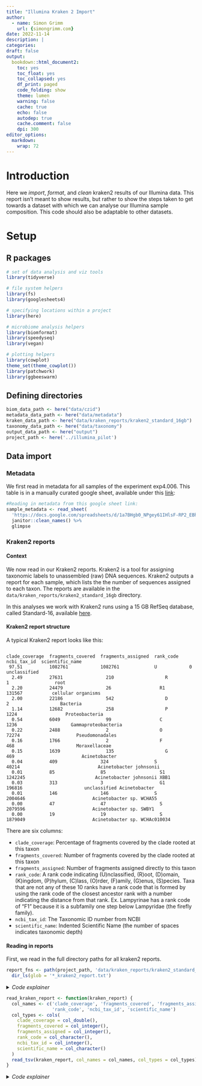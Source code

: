 ```yaml
---
title: "Illumina Kraken 2 Import"
author:
  - name: Simon Grimm
    url: {simongrimm.com}
date: 2022-11-14
description: |
categories:
draft: false
output:
  bookdown::html_document2:
    toc: yes
    toc_float: yes
    toc_collapsed: yes
    df_print: paged
    code_folding: show
    theme: lumen
    warning: false
    cache: true
    echo: false
    autodep: true
    cache.comment: false
    dpi: 300
editor_options:
  markdown:
    wrap: 72
---
```




# Introduction
Here we *import*, *format*, and *clean* kraken2 results of our Illumina data. This report isn't meant to show results, but rather to show the steps taken to get towards a dataset with which we can analyse our Illumina sample composition. This code should also be adaptable to other datasets.

# Setup

## R packages

```r
# set of data analysis and viz tools
library(tidyverse)

# file system helpers
library(fs)
library(googlesheets4)

# specifying locations within a project
library(here)

# microbiome analysis helpers
library(biomformat)
library(speedyseq)
library(vegan)

# plotting helpers
library(cowplot)
theme_set(theme_cowplot())
library(patchwork)
library(ggbeeswarm)
```

## Defining directories

```r
biom_data_path <- here("data/czid")
metadata_data_path <- here("data/metadata")
kraken_data_path <- here("data/kraken_reports/kraken2_standard_16gb")
taxonomy_data_path <- here("data/taxonomy")
output_data_path <- here("output")
project_path <- here('../illumina_pilot')
```

## Data import

### Metadata
We first read in metadata for all samples of the experiment exp4.006. This table is in a manually curated google sheet, available under this [link](https://docs.google.com/spreadsheets/d/1a7BHgb0_NPgey61IHlsF-RP2_EBhAUyW4e377oHQs1k/edit):
```r
#Reading in metadata from this google sheet link:
sample_metadata <- read_sheet(
  'https://docs.google.com/spreadsheets/d/1a7BHgb0_NPgey61IHlsF-RP2_EBhAUyW4e377oHQs1k/edit') %>%
  janitor::clean_names() %>%
  glimpse
```

### Kraken2 reports

#### Context

We now read in our Kraken2 reports. Kraken2 is a tool for assigning taxonomic labels to unassembled (raw) DNA sequences. Kraken2 outputs a report for each sample, which lists the the number of sequences assigned to each taxon. The reports are available in the `data/kraken_reports/kraken2_standard_16gb` directory.

In this analyses we work with Kraken2 runs using a 15 GB RefSeq database, called Standard-16, available [here](https://benlangmead.github.io/aws-indexes/k2).

#### Kraken2 report structure

A typical Kraken2 report looks like this:

```

clade_coverage  fragments_covered  fragments_assigned  rank_code  ncbi_tax_id  scientific_name
 97.51	        1082761	           1082761	           U	        0	            unclassified
  2.49	        27631	             210	               R	        1	              root
  2.20	        24479	             26	                 R1	        131567	         cellular organisms
  2.00	        22186	             542	               D	        2	                Bacteria
  1.14	        12682	             258	               P	        1224	              Proteobacteria
  0.54	        6049	             99	                 C	        1236	                Gammaproteobacteria
  0.22	        2488	             2	                 O	        72274	                  Pseudomonadales
  0.16	        1766	             2	                 F	        468	                      Moraxellaceae
  0.15	        1639	             135	               G	        469	                        Acinetobacter
  0.04	        409	               324	               S	        40214	                          Acinetobacter johnsonii
  0.01	        85	               85	                 S1	        1242245	                         Acinetobacter johnsonii XBB1
  0.03	        313	               3	                 G1	        196816	                     unclassified Acinetobacter
  0.01	        146	               146	               S	        2004646	                        Acinetobacter sp. WCHA55
  0.00	        47	               47	                 S	        2079596	                        Acinetobacter sp. SWBY1
  0.00	        19	               19	                 S	        1879049	                        Acinetobacter sp. WCHAc010034
```

There are six columns:

 - `clade_coverage`: Percentage of fragments covered by the clade rooted at this taxon
 - `fragments_covered`: Number of fragments covered by the clade rooted at this taxon
 - `fragments_assigned`: Number of fragments assigned directly to this taxon
 - `rank_code`: A rank code indicating (U)nclassified, (R)oot, (D)omain, (K)ingdom, (P)hylum, (C)lass,
(O)rder, (F)amily, (G)enus, (S)pecies. Taxa that are not any of these 10 ranks have a
rank code that is formed by using the rank code of the closest ancestor rank with a
number indicating the distance from that rank. Ex. Lampyrinae has a rank code of
“F1” because it is a subfamily one step below Lampyridae (the firefly family).
 - `ncbi_tax_id`: The Taxonomic ID number from NCBI
 - `scientific_name`: Indented Scientific Name (the number of spaces indicates  taxonomic depth)

#### Reading in reports

First, we read in the full directory paths for all kraken2 reports.
```r
report_fns <- path(project_path, 'data/kraken_reports/kraken2_standard_16gb') %>%
  dir_ls(glob = '*_kraken2_report.txt')
```
<details>
  <summary>*Code explainer*</summary>
  `dir_ls` returns a vector of file paths. `Glob` allows us to use regex, matching any file path that ends with `_kraken2_report.txt`.
</details>
```r
read_kraken_report <- function(kraken_report) {
  col_names <- c('clade_coverage', 'fragments_covered', 'fragments_assigned',
                 'rank_code', 'ncbi_tax_id', 'scientific_name')
  col_types <- cols(
    clade_coverage = col_double(),
    fragments_covered = col_integer(),
    fragments_assigned = col_integer(),
    rank_code = col_character(),
    ncbi_tax_id = col_integer(),
    scientific_name = col_character()
  )
  read_tsv(kraken_report, col_names = col_names, col_types = col_types)
}
```
<details>
  <summary>*Code explainer*</summary>
  Defining a function to read in a kraken2 report. We specify the column names (`col_names) and types (`col_types`), and then use `read_tsv` to read in the given `kraken_report`.
</details>
```r
names(report_fns) <- str_extract(report_fns %>% path_file, '^.*(?=_kraken2_report.txt)')
kraken_reports <- map_dfr(report_fns, read_kraken_report, .id = 'sample')
```
<details>
  <summary>*Code explainer*</summary>
  Here we use `names()` to assign the respective sample number to each object in the vector `report_fns`, where the sample number is in the file name within the `report_fns` path file.
  We extract the file name using this regular expression `'^.*(?=kraken2_report.txt)'`. This expression
  - returns everything before the first occurrence of `kraken2_report.txt` by anchoring the start of the string (^),
  - matching any character (.= any character, * any length of text),
  - and then stopping at the first `kraken2_report.txt`.

  Next we read in each kraken2 report into an R data table. This is done with the `map_dfr` function, which maps a function onto each element of a vector, and then combines the output into a data frame.
<details>
#### Linking kraken2 reports with taxonomic information

We now want to link the resulting kraken2 dataframe with information about the full upstream taxonomy of each taxa present in `kraken2_sample_reports`.

These full taxonomies can either be created by [Kraken]([manual](https://github.com/DerrickWood/kraken2/blob/master/docs/MANUAL.markdown#:~:text=provide%20the%20option-,%2D%2Duse%2Dmpa%2Dstyle,-that%20can%20be)), or through a KrakenTools script, kraken2mpa.py, which is available [here](https://github.com/naobservatory/KrakenTools).

```r
##Integrate the following code into the mag pipeline.
#<!-- for file in data/kraken_reports/kraken2_standard_16gb/*.txt
#do
#	python3 local_scripts/KrakenTools/kreport2mpa_older_version.py -r $file -o $file.mpa
#done
#
#mkdir output/kraken/kraken2_standard_16gb
#for file in data/kraken_reports/kraken2_standard_16gb/*.mpa
#do
#  mv $file output/kraken/kraken2_standard_16gb
#done -->
```

```r
taxonomy_fns <- path(output_data_path, '/kraken/kraken2_standard_16gb') %>%
  dir_ls(glob = '*_kraken2_report.txt.mpa') %>%
  glimpse()
```
<details>
  <summary>*Code explainer*</summary>
  Again, `dir_ls` returns a vector of file paths. `Glob` allows us to use regex, matching any file path that ends with `_kraken2_report.txt.mpa`, thus matching all taxonomy reports.
</details>
```r
read_kraken_taxonomy <- function(kraken_taxonomy) {
  col_names <- c('full_taxonomy', 'fragments_covered')
  col_types <- cols(
    full_taxonomy = col_character(),
    fragments_covered = col_integer()
  )
  read_tsv(kraken_taxonomy, col_names = col_names, col_types = col_types)
}
```
<details>
  <summary>*Code explainer*</summary>
  Defining a function to read in a kraken2 taxonomy report (txt.mpa). We specify the column names (`col_names) and types (`col_types`), and then use `read_tsv` to read in the given `kraken_taxonomy`.
</details>
```r
names(taxonomy_fns) <- str_extract(taxonomy_fns %>% path_file, '^.*(?=_kraken2_report.txt.mpa)')
kraken_taxonomies <- map_dfr(taxonomy_fns, read_kraken_taxonomy, .id = 'sample') %>%
  mutate_if(is.character, tolower) %>%
  mutate_if(is.character, ~str_replace_all(., ' ', '_')) %>%
  glimpse()
```
<details>
  <summary>*Code explainer*</summary>
  As done previously we read in all taxonomies into one R dataframe. Importantly we also use `tolower` and `str_replace_all(., ' ', '_')` on all characters within the dataframe. Doing this turns all text into [`snake_case`](https://en.wikipedia.org/wiki/Snake_case), a more convenient writing style.
</details>
Now we want to turn the full taxonomy column into several taxonomic ranks. We can do this by splitting the full taxonomy column on the | and using regex formulas to extract the respective taxonomic ranks.
```r
#Finish explainer of code below
kraken_taxonomies_expanded <- kraken_taxonomies %>%
  mutate(
    kingdom = str_extract(full_taxonomy, "(?<=^k__)[^|]+"),
    phylum  = str_extract(full_taxonomy, "(?<=p__)[^|]+"),
    class   = str_extract(full_taxonomy, "(?<=c__)[^|]+"),
    order   = str_extract(full_taxonomy, "(?<=o__)[^|]+"),
    family  = str_extract(full_taxonomy, "(?<=f__)[^|]+"),
    genus   = str_extract(full_taxonomy, "(?<=g__)[^|]+"),
    species = str_extract(full_taxonomy, "(?<=s__)[^|]+")
  )

```
<details>
  <summary>*Code explainer*</summary>
  Explaining the Regex used here:
  The regular expression starts with a positive lookbehind: `(?<=pattern)` which starts a match *after* the given patterns. This is used to match each taxonomic rank individually, e.g. `k__` or `p__`. Excluding the rank pattern, the `[^|]` matches *any* character that is not a `|` character. The `+` matches the previous token between one and unlimited times, as many times as possible. The + thus stops as soon as it encounters a `|` character, which is the end of the taxonomic rank.
</details>

## Linking genome composition information with kraken2 entries

We now want link genome composition for all assigned species in our kraken2 results. Information about genome composition for ~all viral species can be found in a metadata table provided by ICTV ([source](https://ictv.global/vmr)), viewable as a google sheet [here](https://docs.google.com/spreadsheets/d/1mufrHxLlTnDR37YLnWeauXYXTm0dZKXYoPOiMemP2GY/edit?usp=sharing).

If this analysis is done again in the future (which is likely), make sure to check if the ICTV table has been updated.

```r
taxonomy_reference <- read_csv(path(taxonomy_data_path, 'taxonomy_reference.csv'), skip = 1) %>%
  janitor::clean_names() %>%
  # remove unused columns
  select(where(~!all(is.na(.)))) %>%
  mutate_if(is.character, tolower) %>%
  mutate_if(is.character, ~str_replace_all(., ' ', '_')) %>%
  glimpse
```
<details>
  <summary>*Code explainer*</summary>
  As done previously, reading in using read_csv.We use `tolower` and `str_replace_all(., ' ', '_')` on all character variables within the dataframe. Doing this turns all text into [`snake_case`](https://en.wikipedia.org/wiki/Snake_case).
</details>

We originally thought of **three different ways** of linking viruses persent in the kraken2 reports with the ICTV table:

 1. Link entries by species name.
 2. Link virus genome composition by identifying common higher taxonomic lebels (e.g. family, genus, order, etc.) between the ICTV table and the kraken2 reports. These higher taxonomic levels would need to only have one possible genome composition state.
 3.

### Linking entries by species name

Let's try to link the viruses by species name first.

First, we subset all viral species taxonomies from the kraken2 taxonomic reports.
```r
kraken_viral_species <- kraken_taxonomies_expanded %>%
  # Extracting all Viruses
  filter(kingdom == 'viruses') %>%
  # Dropping all rows with NA values in the species column
  filter(!is.na(species)) %>%
  glimpse()
```

Then we define two functions both creating a vector, returning TRUE if a given **species** or **genus** name is present in the ICTV table.

```r
logical_virus_presence <- function(virus) {
  if (virus %in% taxonomy_reference$species) {
    return(TRUE)
  } else if (virus %in% taxonomy_reference$virus_name_s) {
    return(TRUE)
  } else {
    return(FALSE)
}}

logical_genus_presence <- function(genus) {
  if (genus %in% taxonomy_reference$genus) {
    return(TRUE)
  } else {
    return(FALSE)
}}
```

Running functions on our subset taxnomies `kraken_viral_species`. We can then combine the results to end up with a logical vector, indicating true wherever either a kraken species or a genus matches in the ICTV table.

```r
virus_present <- map(kraken_viral_species$species, logical_virus_presence) %>%
  as.logical()

genus_present <- map(kraken_viral_species$genus, logical_genus_presence) %>%
  as.logical()

virus_or_genus_present <- (virus_present | genus_present) %>%
  sum() %>%
  glimpse
```
<details>
  <summary>*Code explainer*</summary>
  | is a logical OR operator, which returns TRUE if either of the two arguments are TRUE. We can use this to combine the results of the two functions, to end up with a logical vector, indicating true wherever either a kraken species or a genus matches in the ICTV table. More on Boolean algebra can be found [here](https://r4ds.hadley.nz/logicals.html#fig-bool-ops:~:text=Once%20you%20have%20multiple%20logical%20vectors%2C%20you%20can%20combine%20them%20together%20using%20Boolean%20algebra.%20In%20R%2C%20%26%20is%20%E2%80%9Cand%E2%80%9D%2C%20%7C%20is%20%E2%80%9Cor%E2%80%9D%2C%20!%20is%20%E2%80%9Cnot%E2%80%9D%2C%20and%20xor()%20is%20exclusive%20or2.)
</details>

Doing this we find that only **`r virus_or_genus_present`** of the **`r length(kraken_viral_species$species)`** species in the kraken2 match onto the ICTV table, either by species or genus name. This equates to **`r round((virus_or_genus_present / length(kraken_viral_species$species) *100))` %** of species in our kraken2 analyses.

### Linking entries through higher taxonomic ranks

We could thus try to link genome composition to our kraken2 species', by identifying higher taxonomic ranks that are more likely to be homogenous between both ICTV and Kraken2 taxonomies. We've previously created these taxonomies this by using kreport2mpa.py; the output files are found under `output/kraken/kraken2_standard_16gb/*.txt.mpa`.

Next, we want to identify on which taxonomic level we want to link entries. We do this by figuring out which taxonomic level in the ICTV table is easily linkable while also maintaining unique genome composition.

TODO - delete the latter: As seen below there are more than 1400 species that do not have the same genome composition as other species in their genus. This means that we cannot link entries by genus, as this would result in a lot of misclassifications.

**As of now it seems we will have to link entries in various ways, as there is no single taxonomic level that is both homogenous and linkable.**



### Reflecting on what I'm trying to do here

I have now created full taxonomies for the kraken2 data. What we now want to do is link the genome composition info of the ICTV table to our kraken2 species data, either linking on species or genus. For this we
 1. String split genome composition information along into four columns containing i) single stranded or double stranded, ii) DNA, and RNA, iii) and + or - or +/-, and iv) RT or non -RT.
 2. Then we match the kraken2 data, first on species where we add all genome composition information.
 3. For sequences that do not match on species, we match on genus. Here we group_by genus, checking if any genome composition information is **ambiquous**. If this is the case, we will enter that value. If there is no value for this category of genome composition, we will return NA.


```r
#Pseudocode: Add four columns, each containing a single genome composition category
taxonomy_reference_split_genome_comp <- taxonomy_reference %>%
  mutate(
    single_stranded_double_stranded = str_extract(genome_composition, 'ss|ds'),
    dna_rna = str_extract(genome_composition, 'dna|rna'),
    plus_minus = str_extract(genome_composition, '\\(\\+\\)|\\(\\-\\)|\\(\\+/-\\)'),
    rt_non_rt = str_extract(genome_composition, '-rt|non-rt')
  )

#Count number of occurences for each of unique genome composition
count_subset_genome_composition <- function (taxonomy_reference_split_genome_comp) {
  #Count number of occurences for each of unique genome composition
  taxonomy_reference_split_genome_comp %>%
    count(single_stranded_double_stranded) %>%
    print

  taxonomy_reference_split_genome_comp %>%
    count(dna_rna) %>%
    print

  taxonomy_reference_split_genome_comp %>%
    count(plus_minus) %>%
    print

  taxonomy_reference_split_genome_comp %>%
    count(rt_non_rt) %>%
    print
}

count_subset_genome_composition(taxonomy_reference_split_genome_comp)

```


Linking taxonomic information to `kraken_viral_species` by species

```r
kraken_reports_with_taxonomies_viral_species <- kraken_viral_species %>%
  select(!full_taxonomy) %>% #Dropping full taxonomy column as information is now redundant
    left_join(
      kraken_reports %>% #Subselecting all rows of interest
        select(
          sample,
          scientific_name,
          clade_coverage,
          fragments_assigned,
          ncbi_tax_id) %>%
        mutate_if(is.character, tolower) %>%
        mutate_if(is.character, ~str_replace_all(., ' ', '_')), #Turning all character variables into snake_case
      by = c('species' = 'scientific_name', 'sample' = 'sample') #Joining on species name and sample
    )
```
<details>
  <summary>*Code explainer*</summary>
  TODO: Explain by clause
  It is important to use `by` with both `sample` and `species` as there are multiple entries for the same species in the kraken2 report. This is because the same species can be found in multiple samples. We thus need to join on the unique combinations of species and sample.
</details>
```

Adding viral genome composition info to `kraken_viral_species_complete`

```r

create_gen_comp_records_on_species <- function(line_species) {
  mutate(
        single_stranded_double_stranded = taxonomy_reference_split_genome_comp %>%
          filter(species == line_species) %>%
          pull(single_stranded_double_stranded),
        dna_rna = taxonomy_reference_split_genome_comp %>%
          filter(species == line_species) %>%
          pull(dna_rna),
        plus_minus = taxonomy_reference_split_genome_comp %>%
          filter(species == line_species) %>%
          pull(plus_minus),
        rt_non_rt = taxonomy_reference_split_genome_comp %>%
          filter(species == line_species) %>%
          pull(rt_non_rt)
      )
}

create_gen_comp_records_on_genus <- function(line_genus) {
  #Checking if any genome composition information is non_unique on the genus level, and thus ambiguous on the species level.
  taxonomy_lines <- taxonomy_reference_split_genome_comp %>%
      filter(genus == line_genus)
  #Checking if double stranded/single stranded is ambiguous
  if (taxonomy_lines %>% pull(single_stranded_double_stranded) %>%
  unique() %>%
  length() == 1)
  {
      mutate(
        single_stranded_double_stranded = single_stranded_double_stranded
        )
  } else {
      mutate(
        single_stranded_double_stranded = 'ambiguous'
        )
  }
  #Checking if DNA/RNA is ambiguous
  if (taxonomy_lines %>% pull(dna_rna) %>%
    unique() %>%
    length() == 1)
    {
      mutate(
        dna_rna = dna_rna
        )
  } else {
      mutate(
        dna_rna = 'ambiguous'
        )
  }
  #Checking if plus/minus is ambiguous
  if (taxonomy_lines %>% pull(plus_minus) %>%
    unique() %>%
    length() == 1 )
    {
      mutate(
        plus_minus = plus_minus
        )
  }
  else {
      mutate(
        plus_minus = 'ambiguous'
        )
  }
  #Checking if RT/non-RT is ambiguous
  if (taxonomy_lines %>% pull(rt_non_rt) %>%
    unique() %>%
    length() == 1 )
    {
      mutate(
        rt_non_rt = rt_non_rt
        )
  }
  else {
      mutate(
        rt_non_rt = 'ambiguous'
        )
  }
}






#Creating a function that adds the genome composition information to the kraken_viral_species_complete

add_species_genome_comp <- function(sample_report_line) {
  if (sample_report_line$species %in% taxonomy_reference_split_genome_comp$species)
  {
    #If the species matches `species` in taxonomy reference, we add the respective genome composition information to the sample_report_line
    create_gen_comp_records_on_species(species)

  }
  else if (sample_report_line$species %in% taxonomy_reference_split_genome_comp$virus_name_s)
  {
      #If the species matches `virus_name_s` in taxonomy reference, we add the respective genome composition information to the sample_report_line
      create_gen_comp_records_on_species(species)

  }
  else if (sample_report_line$genus %in% taxonomy_reference_split_genome_comp$genus)
  {
      #If the genus matches `genus` in taxonomy reference, we add the respective genome composition information to the sample_report_line
      create_gen_comp_records_on_genus(genus)
    return(FALSE)
}
}

```


```r
kraken_reports_complete <- map(kraken_reports_with_taxonomies_viral_species, add_species_genome_comp)
```

```r
#deprecated
# pull_taxonomy_rows <- function(kraken_report) {
#    desired_taxa <- template_taxonomy$taxonomy %>%
#      Extracting the lowest taxonomic rank
#      str_extract('([^__]*)$')
#    kraken_report %>%
#      filter(scientific_name %in% desired_taxa)
# }

# desired_rows <- pull_taxonomy_rows(kraken_reports)
```
<details>
  <summary>*Code explainer*</summary>
  We first extract the lowest taxonomic rank from the template taxonomy report. This is done by using the regular expression `([^__]*)$`. This expression
  - looks backward from the end of the file with `$`,
  - and eturns everything before the last occurrence of `__` by anchoring the end of the string (^) at `__`.

  Next, we filter the given `kraken_report` report to only include the rows that contain the desired taxa, by matching on their scientific name, which equals the entries lowest taxonomic rank.
</details>


```r
non_unique_composition_genus <- taxonomy_reference %>%
  group_by(genus) %>%
  #Filter all genera with more than one genome composition
  filter(n_distinct(genome_composition) > 1) %>%
  nrow %>%
  glimpse

composition_w_o_pos_neg <- taxonomy_reference %>%
  mutate(
    genome_composition = str_replace_all(genome_composition, '\\(\\+/-\\)', ''),
    genome_composition = str_replace_all(genome_composition, '\\(\\+\\)', ''),
    genome_composition = str_replace_all(genome_composition, '\\(\\-\\)', '')
  )

non_unique_composition_genus_w_o_pos_neg <- composition_w_o_pos_neg %>%
  group_by(genus) %>%
  #Filter all genera with more than one genome composition
  filter(n_distinct(genome_composition) > 1) %>%
  nrow %>%
  glimpse


non_unique_composition_family_w_o_pos_neg <- composition_w_o_pos_neg %>%
  group_by(family) %>%
  #Filter all genera with more than one genome composition
  filter(n_distinct(genome_composition) > 1) %>%
  nrow %>%
  glimpse

non_unique_composition_family <- taxonomy_reference %>%
  group_by(family) %>%
  #Filter all genera with more than one genome composition
  filter(n_distinct(genome_composition) > 1) %>%
  nrow %>%
  glimpse


unique(composition_w_o_pos_neg$genome_composition) %>%
  print

unique(taxonomy_reference$genome_composition) %>%
  print

non_unique_composition_family <- taxonomy_reference %>%
  group_by(family) %>%
  #Filter all genera with more than one genome composition
  filter(n_distinct(genome_composition) > 1) %>%
  glimpse


taxonomy_reference %>% glimpse



# summarise(unique_composition = n_distinct(genome_composition)) %>%
# #Checking if there are any genera with more than one genome composition
# filter(unique_composition > 1) %>%
# glimpse
```



```r
#How many species have attached genome composition information?
taxonomy_reference %>%
  filter(!is.na(genome_composition)) %>%
  nrow() %>%
  print

virus_or_genus_present %>% sum %>% glimpse

taxonomy_reference %>%
  nrow() %>%
  glimpse
```


















# Outdated code - ignore


```r
# If using VSCode You will need to switch to the bash kernel to run this.

# Or, you can try this: https://www.ncbi.nlm.nih.gov/guide/howto/dwn-records/

# for ACC in

# #Read out the first column of the file 10170_full_taxonomy.txt
# for ACC in cut -f 1 10170_full_taxonomy.txt |\
# echo
# # Remove the first line (the header)
# MK064563 MH447526 AM087120 AM087121 AM087122 AM087123 EU545650 AF440571
# do
#    echo -n -e "$ACC\t"
#    # Now we cut the taxid from the line. The taxid is between the '>' and '<' characters. -d '>' means cut on the '>' character, -f 2 means take the second field (the one after the cut). -d '<' means cut on the '<' character, -f 1 means take the first field (the one before the cut).
#    curl -s "https://eutils.ncbi.nlm.nih.gov/entrez/eutils/efetch.fcgi?db=nuccore&id=${ACC}&rettype=fasta&retmode=xml" |\
#    grep TSeq_taxid |\
#    cut -d '>' -f 2 |\
#    cut -d '<' -f 1 |\
#    tr -d "\n"
#    echo
#  done
```

### Tax table

We could create the tax table either by inferring the taxonomy from the kraken2 reports, or by using the ictv taxonomy table. I will try both approaches.

#### ICTV Taxonomy

```r


#Creating a csv, both only containing usable genbank ids, and usable refseq ids.

genbank_accessions <- taxonomy_reference %>%
  select(virus_genbank_accession) %>%
  distinct(virus_genbank_accession, .keep_all = TRUE) %>% #select unique species
  filter(!is.na(virus_genbank_accession)) %>% #drop NA entries
  filter(!str_detect(virus_genbank_accession, ' ')) %>% #drop entries with spaces
  filter(!str_detect(virus_genbank_accession, ':')) %>% #drop entries with colons
  write.csv(path(taxonomy_data_path, 'virus_genbank_accession.csv'), row.names = FALSE)

taxonomy_reference %>%
  select(virus_refseq_accession) %>%
  distinct(virus_refseq_accession) %>%
  filter(!is.na(virus_refseq_accession)) %>%
  filter(!str_detect(virus_refseq_accession, ' ')) %>%
  write.csv(path(taxonomy_data_path, 'virus_refseq_accession.csv'), row.names = FALSE)

```


```r
#Number of rows in the kraken2 composite taxonomy dataframe
nrow(kraken_viral_species)
```



## Creating an otu table from the kraken2 reports
To get where we want we first need to take a look at how our kraken2 dataframes look like.

From this table we can see that we have a lot of information that we don't need. We only need the ncbi_tax_id and the fragments_assigned of all species. We can filter down to these columns using the select function and filter down to the species level using the filter function.

We combine these steps in a function called fun_subset_otu_table.

**ACTION** The final line of code in the function below should rename the fragments_covered column to the sample name. Using deparse(substitute(.))


## Building the phyloseq object

Now that we have both our metadata and our otu table we can build our phyloseq object. We start by creating a sample_data object from our metadata dataframe.

**ACTION** Code is not working yet. Likely due to mismatches (of unknown nature) between the otu_table and the sample_data. Also, the tax_table still needs to be created, as outlined earlier.
```r
#ps <- phyloseq(
#  otu_table(otu_kraken %>% as.matrix, taxa_are_rows = TRUE),
#  sample_data(sample_metadata)
#)
```
